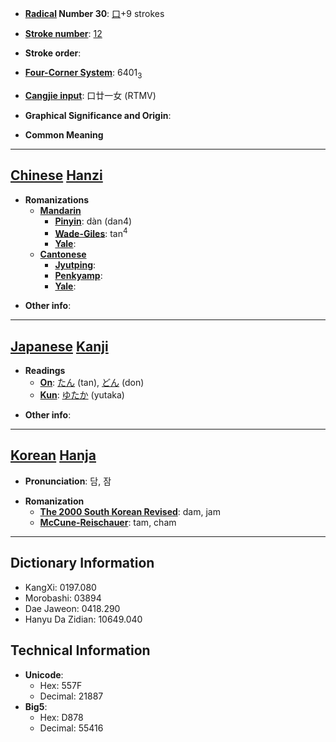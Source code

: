 * '''[[Wiktionary:Chinese radical index| Radical]] Number 30''': [[Wiktionary:Chinese radical index 口|口]]+9 strokes

* '''[[Wiktionary:Chinese total strokes index|Stroke number]]''': [[Wiktionary:Chinese total strokes index 12|12]]

* '''Stroke order''': 

* '''[[Wiktionary:Chinese four corner index|Four-Corner System]]''': 6401<sub>3</sub>

* '''[[Wiktionary:Chinese Cangjie index|Cangjie input]]''': 口廿一女 (RTMV)

* '''Graphical Significance and Origin''': 

* '''Common Meaning'''

----

== [[Chinese]] [[Hanzi]] ==

* '''Romanizations'''
** '''[[Mandarin]]'''
*** '''[[Pinyin]]''': dàn (dan4)
*** '''[[Wade-Giles]]''': tan<sup>4</sup>
*** '''[[Yale]]''': 
** '''[[Cantonese]]'''
*** '''[[Jyutping]]''':
*** '''[[Penkyamp]]''': 
*** '''[[Yale]]''': 

* '''Other info''': 

----

== [[Japanese]] [[Kanji]] ==

* '''Readings'''
** '''[[On]]''': [[たん]] (tan), [[どん]] (don)
** '''[[Kun]]''': [[ゆたか]] (yutaka)

* '''Other info''':  

----

== [[Korean]] [[Hanja]] ==

* '''Pronunciation''': 담, 잠

* '''Romanization'''
** '''[[The 2000 South Korean Revised Romanization|The 2000 South Korean Revised]]''': dam, jam
** '''[[McCune-Reischauer]]''': tam, cham

----

== Dictionary Information ==

* KangXi: 0197.080
* Morobashi: 03894
* Dae Jaweon: 0418.290
* Hanyu Da Zidian: 10649.040

== Technical Information ==

* '''Unicode''':
** Hex: 557F
** Decimal: 21887
* '''Big5''':
** Hex: D878
** Decimal: 55416